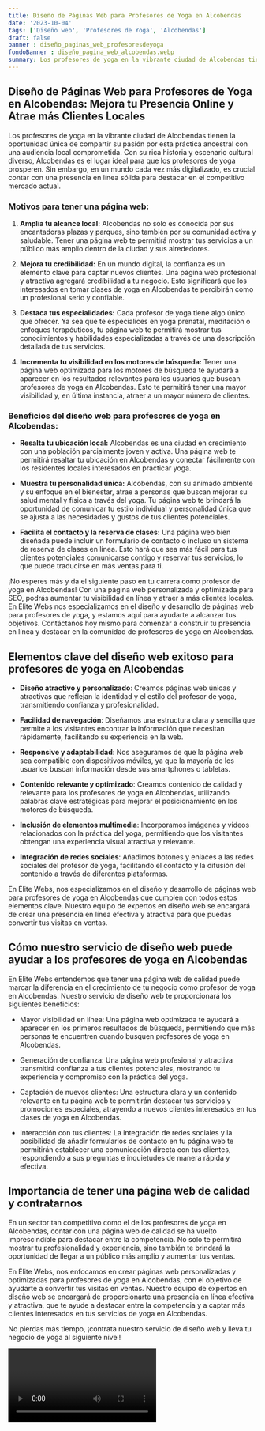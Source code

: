 ```yaml
---
title: Diseño de Páginas Web para Profesores de Yoga en Alcobendas
date: '2023-10-04'
tags: ['Diseño web', 'Profesores de Yoga', 'Alcobendas']
draft: false
banner : diseño_paginas_web_profesoresdeyoga
fondoBanner : diseño_pagina_web_alcobendas.webp
summary: Los profesores de yoga en la vibrante ciudad de Alcobendas tienen la oportunidad única de compartir su pasión por esta práctica ancestral con una audiencia local comprometida. Con su rica historia y escenario cultural diverso, Alcobendas es el lugar ideal para que los profesores de yoga prosperen. Sin embargo, en un mundo cada vez más digitalizado, es crucial contar con una presencia en línea sólida para destacar en el competitivo mercado actual.
---
```


## Diseño de Páginas Web para Profesores de Yoga en Alcobendas: Mejora tu Presencia Online y Atrae más Clientes Locales

Los profesores de yoga en la vibrante ciudad de Alcobendas tienen la oportunidad única de compartir su pasión por esta práctica ancestral con una audiencia local comprometida. Con su rica historia y escenario cultural diverso, Alcobendas es el lugar ideal para que los profesores de yoga prosperen. Sin embargo, en un mundo cada vez más digitalizado, es crucial contar con una presencia en línea sólida para destacar en el competitivo mercado actual.

### Motivos para tener una página web:

1. **Amplía tu alcance local:** Alcobendas no solo es conocida por sus encantadoras plazas y parques, sino también por su comunidad activa y saludable. Tener una página web te permitirá mostrar tus servicios a un público más amplio dentro de la ciudad y sus alrededores.

2. **Mejora tu credibilidad:** En un mundo digital, la confianza es un elemento clave para captar nuevos clientes. Una página web profesional y atractiva agregará credibilidad a tu negocio. Esto significará que los interesados en tomar clases de yoga en Alcobendas te percibirán como un profesional serio y confiable.

3. **Destaca tus especialidades:** Cada profesor de yoga tiene algo único que ofrecer. Ya sea que te especialices en yoga prenatal, meditación o enfoques terapéuticos, tu página web te permitirá mostrar tus conocimientos y habilidades especializadas a través de una descripción detallada de tus servicios.

4. **Incrementa tu visibilidad en los motores de búsqueda:** Tener una página web optimizada para los motores de búsqueda te ayudará a aparecer en los resultados relevantes para los usuarios que buscan profesores de yoga en Alcobendas. Esto te permitirá tener una mayor visibilidad y, en última instancia, atraer a un mayor número de clientes.

### Beneficios del diseño web para profesores de yoga en Alcobendas:

- **Resalta tu ubicación local:** Alcobendas es una ciudad en crecimiento con una población parcialmente joven y activa. Una página web te permitirá resaltar tu ubicación en Alcobendas y conectar fácilmente con los residentes locales interesados en practicar yoga.

- **Muestra tu personalidad única:** Alcobendas, con su animado ambiente y su enfoque en el bienestar, atrae a personas que buscan mejorar su salud mental y física a través del yoga. Tu página web te brindará la oportunidad de comunicar tu estilo individual y personalidad única que se ajusta a las necesidades y gustos de tus clientes potenciales.

- **Facilita el contacto y la reserva de clases:** Una página web bien diseñada puede incluir un formulario de contacto o incluso un sistema de reserva de clases en línea. Esto hará que sea más fácil para tus clientes potenciales comunicarse contigo y reservar tus servicios, lo que puede traducirse en más ventas para ti.

¡No esperes más y da el siguiente paso en tu carrera como profesor de yoga en Alcobendas! Con una página web personalizada y optimizada para SEO, podrás aumentar tu visibilidad en línea y atraer a más clientes locales. En Élite Webs nos especializamos en el diseño y desarrollo de páginas web para profesores de yoga, y estamos aquí para ayudarte a alcanzar tus objetivos. Contáctanos hoy mismo para comenzar a construir tu presencia en línea y destacar en la comunidad de profesores de yoga en Alcobendas.

<GifSeo />

<Cta />

## Elementos clave del diseño web exitoso para profesores de yoga en Alcobendas

- **Diseño atractivo y personalizado**: Creamos páginas web únicas y atractivas que reflejan la identidad y el estilo del profesor de yoga, transmitiendo confianza y profesionalidad.

- **Facilidad de navegación**: Diseñamos una estructura clara y sencilla que permite a los visitantes encontrar la información que necesitan rápidamente, facilitando su experiencia en la web.

- **Responsive y adaptabilidad**: Nos aseguramos de que la página web sea compatible con dispositivos móviles, ya que la mayoría de los usuarios buscan información desde sus smartphones o tabletas.

- **Contenido relevante y optimizado**: Creamos contenido de calidad y relevante para los profesores de yoga en Alcobendas, utilizando palabras clave estratégicas para mejorar el posicionamiento en los motores de búsqueda.

- **Inclusión de elementos multimedia**: Incorporamos imágenes y videos relacionados con la práctica del yoga, permitiendo que los visitantes obtengan una experiencia visual atractiva y relevante.

- **Integración de redes sociales**: Añadimos botones y enlaces a las redes sociales del profesor de yoga, facilitando el contacto y la difusión del contenido a través de diferentes plataformas.

En Élite Webs, nos especializamos en el diseño y desarrollo de páginas web para profesores de yoga en Alcobendas que cumplen con todos estos elementos clave. Nuestro equipo de expertos en diseño web se encargará de crear una presencia en línea efectiva y atractiva para que puedas convertir tus visitas en ventas.

## Cómo nuestro servicio de diseño web puede ayudar a los profesores de yoga en Alcobendas

En Élite Webs entendemos que tener una página web de calidad puede marcar la diferencia en el crecimiento de tu negocio como profesor de yoga en Alcobendas. Nuestro servicio de diseño web te proporcionará los siguientes beneficios:

- Mayor visibilidad en línea: Una página web optimizada te ayudará a aparecer en los primeros resultados de búsqueda, permitiendo que más personas te encuentren cuando busquen profesores de yoga en Alcobendas.

- Generación de confianza: Una página web profesional y atractiva transmitirá confianza a tus clientes potenciales, mostrando tu experiencia y compromiso con la práctica del yoga.

- Captación de nuevos clientes: Una estructura clara y un contenido relevante en tu página web te permitirán destacar tus servicios y promociones especiales, atrayendo a nuevos clientes interesados en tus clases de yoga en Alcobendas.

- Interacción con tus clientes: La integración de redes sociales y la posibilidad de añadir formularios de contacto en tu página web te permitirán establecer una comunicación directa con tus clientes, respondiendo a sus preguntas e inquietudes de manera rápida y efectiva.

## Importancia de tener una página web de calidad y contratarnos

En un sector tan competitivo como el de los profesores de yoga en Alcobendas, contar con una página web de calidad se ha vuelto imprescindible para destacar entre la competencia. No solo te permitirá mostrar tu profesionalidad y experiencia, sino también te brindará la oportunidad de llegar a un público más amplio y aumentar tus ventas.

En Élite Webs, nos enfocamos en crear páginas web personalizadas y optimizadas para profesores de yoga en Alcobendas, con el objetivo de ayudarte a convertir tus visitas en ventas. Nuestro equipo de expertos en diseño web se encargará de proporcionarte una presencia en línea efectiva y atractiva, que te ayude a destacar entre la competencia y a captar más clientes interesados en tus servicios de yoga en Alcobendas.

No pierdas más tiempo, ¡contrata nuestro servicio de diseño web y lleva tu negocio de yoga al siguiente nivel!

<Video />

<CtaBot job='Profesores de Yoga' city='Alcobendas'/>

<Gmaps query='Alcobendas+españa+maps' />